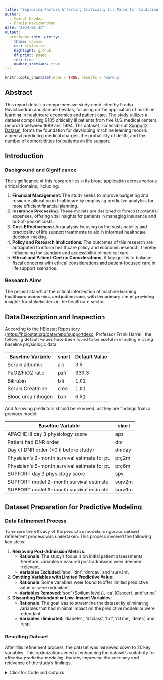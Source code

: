 ```yaml
---
title: "Exploring Factors Affecting Critically Ill Patients' Condition through Machine Learning Methods"
author:
  - Samuel Devdas
  - Pradip Ravichandran
date: "2024-01-12"
output:
  prettydoc::html_pretty:
    theme: cayman
    css: styles.css
    highlight: github
    df_print: paged
    toc: true
    number_sections: true
---
```



```r
knitr::opts_chunk$set(echo = TRUE, results = 'markup')
```

## Abstract

This report details a comprehensive study conducted by Pradip Ravichandran and Samuel Devdas, focusing on the application of machine learning in healthcare economics and patient care. The study utilizes a dataset comprising 9105 critically ill patients from five U.S. medical centers, recorded between 1989 and 1994. The dataset, accessible at [Support2 Dataset](https://archive.ics.uci.edu/dataset/880/support2), forms the foundation for developing machine learning models aimed at predicting medical charges, the probability of death, and the number of comorbidities for patients on life support.

## Introduction

### Background and Significance

The significance of this research lies in its broad application across various critical domains, including:

1. **Financial Management:** The study seeks to improve budgeting and resource allocation in healthcare by employing predictive analytics for more efficient financial planning.
2. **Insurance Processing:** These models are designed to forecast potential expenses, offering vital insights for patients in managing insurance and out-of-pocket costs.
3. **Cost-Effectiveness:** An analysis focusing on the sustainability and practicality of life support treatments to aid in informed healthcare decision-making.
4. **Policy and Research Implications:** The outcomes of this research are anticipated to inform healthcare policy and economic research, thereby influencing the standard and accessibility of medical care.
5. **Ethical and Patient-Centric Considerations:** A key goal is to balance fiscal concerns with ethical considerations and patient-focused care in life support scenarios.

### Research Aims

The project stands at the critical intersection of machine learning, healthcare economics, and patient care, with the primary aim of providing insights for stakeholders in the healthcare sector.


## Data Description and Inspection

According to the HBiostat Repository (<https://hbiostat.org/data/repo/supportdesc>, Professor Frank Harrell) the following default values have been found to be useful in imputing missing baseline physiologic data:

| Baseline Variable   | short | Default Value |
|---------------------|-------|---------------|
| Serum albumin       | alb   | 3.5           |
| PaO2/FiO2 ratio     | pafi  | 333.3         |
| Bilirubin           | bili  | 1.01          |
| Serum Creatinine    | crea  | 1.01          |
| Blood urea nitrogen | bun   | 6.51          |


And following predictors should be removed, as they are findings from a previous model:

| Baseline Variable                             | short  |
|-----------------------------------------------|--------|
| APACHE III day 3 physiology score             | aps    |
| Patient had DNR order                         | dnr    |
| Day of DNR order (<0 if before study)         | dnrday |
| Physician’s 2-month survival estimate for pt. | prg2m  |
| Physician’s 6-month survival estimate for pt. | prg6m  |
| SUPPORT day 3 physiology score                | sps    |
| SUPPORT model 2-month survival estimate       | surv2m |
| SUPPORT model 6-month survival estimate       | surv6m |


## Dataset Preparation for Predictive Modeling

### Data Refinement Process

To ensure the efficacy of the predictive models, a rigorous dataset refinement process was undertaken. This process involved the following key steps:

1. **Removing Post-Admission Metrics**: 
   - **Rationale**: The study's focus is on initial patient assessments; therefore, variables measured post-admission were deemed irrelevant.
   - **Variables Excluded**: 'aps', 'dnr', 'dnrday', and 'surv2m'.

2. **Omitting Variables with Limited Predictive Value**: 
   - **Rationale**: Some variables were found to offer limited predictive value or were redundant.
   - **Variables Removed**: 'sod' (Sodium levels), 'ca' (Cancer), and 'urine'.

3. **Discarding Redundant or Low-Impact Variables**: 
   - **Rationale**: The goal was to streamline the dataset by eliminating variables that had minimal impact on the predictive models or were redundant.
   - **Variables Eliminated**: 'diabetes', 'dzclass', 'hrt', 'd.time', 'death', and 'resp'.

### Resulting Dataset

After this refinement process, the dataset was narrowed down to 20 key variables. This optimization aimed at enhancing the dataset's suitability for effective predictive modeling, thereby improving the accuracy and relevance of the study's findings.

<details>
<summary>Click for Code and Outputs </summary>
```r
# Load dataset
df_support <- read.csv("support2.csv", header = TRUE, sep = ",")

# Check the Variables' descriptions
df_description <- read.csv("support-variables-description.csv", header = TRUE, sep = ",")
df_description

# Inspect dataset
head(df_support, 3)

# Check structure of the dataset
str(df_support)
dim(df_support)

# Subset the data frame
selected_vars <- c("age", "hospdead", "slos", "dzgroup", "num.co", 
                   "edu", "income", "scoma", "charges", "hday", 
                   "dementia", "meanbp", "temp", "pafi", "alb", 
                   "bili", "crea", "ph", "bun", "adlsc")

# Create a new data frame with only the selected variables
df_support <- df_support[selected_vars]
```
<details>



## Data Cleaning and Preprocessing

### Overview

Data cleaning and preprocessing are critical steps in preparing a dataset for predictive modeling. In this phase, we focused on converting data into a format that can be effectively utilized in machine learning models, with particular attention to correctly formatting and processing categorical variables.

### Process Description

#### Categorical Variables Inspection

Our initial step involved a detailed inspection of the dataset, particularly focusing on categorical variables. We identified issues with data types of some variables. For instance, the `income` variable was incorrectly classified as a character (`chr`) type, which should have been a categorical (`factor`) type. This misclassification can impact the model's performance as it treats these variables inappropriately. 

- Example of Incorrect Data Type: `income: chr "$11-$25k" "$11-$25k" "under $11k"`

#### Code Implementation

1. **Identification of Categorical Variables:**
   We began by grouping the variables of interest (`hospdead`, `dzgroup`, `income`, `dementia`) which are categorical in nature.

2. **Verification of Unique Values:**
   Using the `sapply` function, we checked for unique values in these variables within the dataset to understand their structure and variability.

3. **Conversion to Factors:**
   To correct the data types, we converted these variables into factors. Notably, `income` was converted to an ordered factor to maintain the inherent order in income categories. This conversion is crucial for models that are sensitive to the ordinal nature of the data.

4. **Final Structure Validation:**
   After the conversion, we rechecked the structure of the dataset to ensure that the changes were correctly implemented.

This preprocessing step is essential to ensure that the subsequent analysis and model building are based on correctly formatted and meaningful data. Correctly classified categorical variables allow machine learning models to accurately interpret and utilize the data for predictions.



<details>
<summary>Click for Code and Outputs </summary>
```r
# Identify and Group the categorical variables as categories of interest
cat_interest <- c("hospdead", "dzgroup", "income", "dementia")

# Apply unique function to validate that the cat_interest have unique categorical values and check their structure
unique_values <- sapply(df_support[cat_interest], unique)
str(unique_values)

# Convert categorical and ordinal variables to factors
df_support$hospdead <- factor(df_support$hospdead)
df_support$dzgroup <- factor(df_support$dzgroup)
df_support$income <- factor(df_support$income, ordered = TRUE, 
                            levels = c("under $11k", "$11-$25k", "$25-$50k", ">$50k"))
df_support$dementia <- factor(df_support$dementia)

# Check structure of dataset to confirm changes
str(df_support[cat_interest])

```
<details>


## Imputing Missing Values

## Imputing Missing Values in Data Preprocessing

### Introduction

Handling missing data is a crucial step in the machine learning pipeline. Inconsistent handling of missing values can introduce bias or distort the underlying patterns in the data, impacting model performance.

### Methodology

1. **Predefined Imputation**: For certain variables (`alb`, `pafi`, `bili`, `crea`, `bun`), we impute missing values with predefined constants. This approach is often used when domain knowledge suggests a standard value or when a typical value is known. 

2. **Mean Imputation for 'ph'**: We impute the variable `ph` with the mean of its non-missing values. Mean imputation is effective for normally distributed data or when the proportion of missing data is low.

3. **Mode Imputation for Categorical Variables**: For categorical variables (`income`, `edu`), we employ mode imputation. This method is suitable for categorical data, substituting missing values with the most frequently occurring category.

4. **Validation of Imputation**: Post-imputation, we verify the absence of missing values in our dataset. This step ensures data integrity and completeness.

5. **Data Cleaning**: Finally, we remove any remaining rows with missing values. This step is vital in scenarios where imputation is not feasible or when the remaining missing data is minimal and unlikely to impact the dataset's overall quality.


<details>
<summary>Click for Code and Outputs </summary>
```r
# Impute missing values with specified values
impute_values <- c(
    alb = 3.5, pafi = 333.3, bili = 1.01,
    crea = 1.01, bun = 6.51
)

# Loop through the vector to impute values
for (var in names(impute_values)) {
    df_support[[var]][is.na(df_support[[var]])] <- impute_values[var]
}

# Impute the variable "ph" with the mean value
mean_ph <- mean(df_support$ph, na.rm = TRUE)
df_support$ph[is.na(df_support$ph)] <- mean_ph

# Impute the variable "income" with the mode value
getMode <- function(v) {
    uniqv <- unique(na.omit(v))
    uniqv[which.max(tabulate(match(v, uniqv)))]
}
mode_value <- getMode(df_support$income)
df_support$income[is.na(df_support$income)] <- mode_value

# Impute the variable "edu" with the mode value
mode_value <- getMode(df_support$edu)
df_support$edu[is.na(df_support$edu)] <- mode_value

# Check for Missing Values in df_support and sort in descending order
na_counts_col <- colSums(is.na(df_support))
na_counts_col <- sort(na_counts_col, decreasing = TRUE)
na_counts_col[1:15]

# Drop all the remaining rows with missing values.
final_df <- df_support[complete.cases(df_support), ]
dim(final_df)
sort(colnames(final_df))
```
<details>

## Exploratory Data Analysis

### Distribution Analysis of 'Charges'

#### Initial Observation
- The initial analysis of the `charges` variable reveals a highly right-skewed distribution. This skewness indicates that the majority of charges are less than 100,000, suggesting a concentration of lower values in our dataset.

#### Transformation Strategy
- To address the skewness and linearize the relationships, we apply a logarithmic transformation to the `charges` variable. This approach is standard in data analysis to handle skewed data distributions.

#### Implementation Details
1. **Logarithmic Transformation**:
   - The logarithm of zero or negative numbers is undefined. To circumvent this issue, we add a small constant (1 in this case) to the `charges` before applying the logarithmic transformation. This step ensures that all values are positive and suitable for the transformation.
   - `final_df$log_charges <- log(final_df$charges + 1)`

2. **Re-evaluation of Distribution**:
   - Post-transformation, the distribution of `log_charges` is examined. The histogram of log-transformed charges indicates a shift towards a more normal distribution. This transformation makes the data more suitable for various statistical and machine learning models that assume normality of features.


<details>
<summary>Click for Code and Outputs </summary>
```r
hist(final_df$charges, breaks = 50, main = "Histogram of Charges", xlab = "Charges", col = "blue", border = "black")

# The "charges" variable is highly right skewed with majority <100000

# To linearize the relationships, we take the logarithm of the 'charges' variable. However, since the log of zero or negative numbers is undefined, we add a small constant before taking the log to avoid errors. We then check the distribution of the resulting log-transformed charges.

# Taking the logarithm of 'charges' to linearize relationships
final_df$log_charges <- log(final_df$charges + 1)

# Plotting the histogram to check the distribution of log-transformed 'charges'
hist(final_df$log_charges, breaks = 50, 
     main = "Histogram of log_Charges", 
     xlab = "Charges", col = "blue", border = "black")
```


# Data Visualization: Exploring Relationships in Healthcare Data

## Objective

The primary aim here is to visually explore the relationships between various numeric variables and `log_charges`, a logarithmic transformation of medical charges, in a healthcare dataset. This examination is pivotal in identifying potential predictors for healthcare costs.

## Methodology

### Preparing Data for Plotting

- **Selection of Numeric Variables**: We began by isolating numeric variables from the dataset. These variables represent different quantitative aspects of healthcare data.

- **Excluding Target Variables**: From this numeric subset, we intentionally excluded  'charges'. 'log_charges' is our variable of interest, against which we plot other variables, and 'charges' is its non-logarithmic counterpart.

## Key Observations

- **Variables such as 'slos', 'edu', 'scoma', 'hday', 'hrt', 'temp', 'bili', 'crea', and 'bun' showed a positive relationship with 'log_charges'**. This indicates that as these variables increase, there's a tendency for the logarithm of medical charges to increase as well.

- **Variables like 'age', 'num.co', and 'pafi' exhibited a negative relationship with 'log_charges'**. This suggests that higher values of these variables are associated with lower logarithmic medical charges.


<details>
<summary>Click for Code and Outputs </summary>
```r
# Make data ready for plotting
numeric_vars <- names(final_df)[sapply(final_df, is.numeric)]
numeric_vars

# Exclude 'log_charges' from Numeric Columns
numeric_vars <- numeric_vars[!(numeric_vars %in% c("log_charges", "charges"))]
numeric_vars

# Loop through each numeric variable and create a scatterplot against 'log_charges'
library(ggplot2)
for (var in numeric_vars) {
  print(
    ggplot(final_df, aes_string(x = var, y = "log_charges")) +
      geom_point(shape = 19, size = 1, alpha = 0.5, color = "blue") +
      geom_smooth(method = "lm", se = FALSE, color = "red") +  # Add a linear regression line
      labs(title = paste("Scatterplot of log_charges vs", var), x = var, y = "log_charges")
  )
}
```
<details>


## Predicting Charges for Life Support Patients: A Critical Aspect of Healthcare Management

### Identifying Key Variables Influencing Life Support Patient Charges

#### Overview

In this section, we discuss the development of multiple linear models to identify the most significant variables impacting the 'log_charges' for life support patients. This is a crucial aspect of healthcare management, as understanding these variables can aid in cost prediction and management.

#### Model Development Process

1. **Initial Model Creation**: We start by fitting a linear model (`lm.charges1`) using all available variables except for 'charges'. This model serves as a baseline to identify potential predictors of 'log_charges'.

2. **Iterative Model Refinement**: 
   - We employ a stepwise approach, systematically removing variables that show the least significance based on their p-values and F-test results. This process involves updating the model multiple times (from `lm.charges1` to `lm.charges8`) to refine its predictive accuracy.
   - In each step, variables like 'crea', 'adlsc', 'alb', 'pafi', and 'scoma', among others, are excluded based on statistical tests (`drop1` analysis). 
   - The aim is to simplify the model by keeping only those variables that significantly contribute to the prediction of 'log_charges'.

3. **Assessing Model Fit**:
   - Throughout this process, we continuously assess the model fit using summary statistics and Akaike Information Criterion (AIC). This helps in determining the balance between model complexity and explanatory power.
   - By the final model (`lm.charges8`), we reach a point where further simplification would lead to a loss of predictive power, indicating an optimal set of variables.

#### Insights and Decision-Making

- **Variable Importance**: This process reveals the most critical variables impacting 'log_charges'. By removing variables one by one and observing the changes in the model's performance, we identify those factors that have the most substantial influence.

- **Model Simplification**: The stepwise refinement underscores the importance of simplicity in model construction. By removing less significant variables, we enhance the model's interpretability and efficiency without compromising its predictive ability.

- **Methodological Considerations**: This iterative approach demonstrates a careful balance between statistical rigor and practical relevance. The decisions made at each step are grounded in statistical tests and the overarching goal of model optimization.

<details>
<summary>Click for Code and Outputs </summary>
```r
# Fitting the starting model using all the variables except 'charges'
# Select only numeric columns from the data frame
numeric_columns <- sapply(final_df, is.numeric)

# Create a new data frame without the 'charges' column
full_df <- subset(final_df, select = -charges) 

# Fit a linear model to predict log-transformed charges using all other variables
lm.charges1 <- lm(log_charges~ ., data = full_df)

# Display the summary of the model fit
summary(lm.charges1)

# Dropping the least significant variable from the model and testing the difference
drop1(lm.charges1, test = "F")

# Updating the model by excluding identified variables
lm.charges2 <- update(lm.charges1, . ~ . - crea)
summary(lm.charges2)

# Dropping variables with higher p-values and inspecting the AIC impact
drop1(lm.charges2, test = "F")

# Simplifying the model based on the drop1 analysis and keeping variables of interest
# Removing the variables adlsc, alb, pafi, and scoma from the model
lm.charges3 <- update(lm.charges2, . ~ . -adlsc -alb - pafi -scoma )
summary(lm.charges3)

# Dropping variables one by one from the model lm.charges3 and testing with F-test
drop1(lm.charges3, test = "F")

# Updating the model lm.charges3 by removing the variables 'ph', 'dementia', 'num.co', 'meanbp'
# and then summarizing the new model lm.charges4
lm.charges4 <- update(lm.charges3, . ~ . - ph - dementia - num.co - meanbp )
summary(lm.charges4)

# Testing the model by dropping one variable at a time
drop1(lm.charges4, test = "F")

# Updating the model by removing the 'slos' variable
lm.charges5 <- update(lm.charges4, . ~ . - slos )
summary(lm.charges5)

# Performing a drop1 test on the model lm.charges5 to check which variable can be dropped
drop1(lm.charges5, test = "F")

# Updating the model by dropping the 'income' variable due to its high p-value
lm.charges6 <- update(lm.charges5, . ~ . - income)
summary(lm.charges6)

# Conducting drop1 analysis to test individual model terms
drop1(lm.charges6, test = "F")

# Updating the model by dropping variables with higher p-values, in this case 'bili'
lm.charges7 <- update(lm.charges6, . ~ . - bili )
summary(lm.charges7)

# Conducting drop1 analysis to see the effect of dropping each variable on model fit
drop1(lm.charges7, test = "F")

# Updating the model by dropping the variable with the highest AIC impact
lm.charges8 <- update(lm.charges7, . ~ . - hday)
summary(lm.charges8)

# Conducting final drop1 analysis to check for any remaining insignificant variables.
drop1(lm.charges8, test = "F")

# Finally, the model cannot be further simplified without loss of predictive power.

```
<details>

### Linear Models: Cross-Validation and Best Model Selection

#### Overview

In this phase, we focus on the critical step of cross-validating various linear models to determine the most effective one. Cross-validation is a robust method to evaluate the performance of models on unseen data, thereby reducing the risk of overfitting and ensuring that the selected model generalizes well to new data.

#### Methodology

- **Cross-Validation Technique**: We employ a 10-fold cross-validation technique using the `caret` package in R. This method splits the dataset into ten parts, trains the model on nine parts, and validates on the remaining part. This process is repeated ten times, each time with a different part used for validation.

- **Models Evaluated**: Multiple linear regression models (`lm.charges1` to `lm.charges8`) are evaluated. Each model differs in terms of the features included or the way these features are processed.

#### Results and Interpretation

- **Performance Metrics**: We assess the models based on Root Mean Square Error (RMSE), R-squared, and Mean Absolute Error (MAE). Lower RMSE and MAE values indicate better model accuracy, while a higher R-squared value suggests better model fit.

- **Top Performing Models**: 
  - `lm.charges1` and `lm.charges2` showed the best accuracy with RMSE approximately 0.726 and R-squared around 0.676. 
  - `lm.charges3` exhibited slightly lower performance.
  - `lm.charges4` presented a decent balance between accuracy and model complexity (RMSE: 0.731, R-squared: 0.671).
  - `lm.charges5` indicated lower accuracy (RMSE: 0.904, R-squared: 0.497), hinting at potential overfitting issues.

#### Conclusion

Based on the cross-validation results, we select `lm.charges4` for further development. This model is chosen for its balance between simplicity and effectiveness, indicating a good trade-off between accuracy and model complexity. This decision aligns with the principle of Occam's Razor in model selection, favoring models that achieve similar performance with fewer parameters or simpler structures.


<details>
<summary>Click for Code and Outputs </summary>
```r
# Load the required package
library(caret)

# Setting a seed for reproducibility
set.seed(123)

# Create a function for cross-validation
cross_validate_model <- function(model, full_df, number_folds = 10) {
  # Extract the formula from the model
  model_formula <- formula(model)
  
  # Set up cross-validation control
  train_control <- trainControl(method = "cv", number = number_folds)
  
  # Train the model using cross-validation
  cv_model <- train(model_formula, data = full_df, method = "lm", trControl = train_control)
  
  # Return the results
  return(cv_model$results)
}

# Perform cross-validation for each of the remaining models
results1 <- cross_validate_model(lm.charges1, full_df)
results2 <- cross_validate_model(lm.charges2, full_df)
results3 <- cross_validate_model(lm.charges3, full_df)
results4 <- cross_validate_model(lm.charges4, full_df)
results5 <- cross_validate_model(lm.charges5, full_df)
results6 <- cross_validate_model(lm.charges6, full_df)
results7 <- cross_validate_model(lm.charges7, full_df)
results8 <- cross_validate_model(lm.charges8, full_df)

# Load libraries for printing tables
library(knitr)
library(DT)

# Rounding the values in the data frame
results_df <- data.frame(
  Model = c("lm.charges1", "lm.charges2", "lm.charges3", "lm.charges4",
            "lm.charges5", "lm.charges6", "lm.charges7", "lm.charges8"),
  RMSE = round(c(results1$RMSE, results2$RMSE, results3$RMSE, 
                 results4$RMSE, results5$RMSE, results6$RMSE, results7$RMSE, results8$RMSE), 3),
  Rsquared = round(c(results1$Rsquared, results2$Rsquared, 
                     results3$Rsquared, results4$Rsquared, results5$Rsquared, results6$Rsquared, results7$Rsquared, results8$Rsquared), 3),
  MAE = round(c(results1$MAE, results2$MAE, results3$MAE, 
                results4$MAE, results5$MAE, results6$MAE, results7$MAE, results8$MAE), 3)
)

# Display the results as a table
datatable(results_df, caption = 'Linear Model Development Cross-validation Results', 
          options = list(pageLength = 10 ))
```
<details>


### INTERACTION-TERMS EFFECT ON model 'lm.charges4'####

### Analysis of Interaction Terms on Model 'lm.charges4'

#### Interaction Effects of Age and Disease Group on Healthcare Charges

1. **Impact of Age Across Different Disease Groups**:
   - We investigated how the impact of age on healthcare charges varies across different disease groups in the dataset. This analysis is particularly relevant to understand if aging influences the cost of healthcare differently for various medical conditions.
   - **Findings**:
     - For certain disease groups like Chronic Heart Failure (CHF), Coma, and Multiple Organ System Failure (MOSF) with Malignancy, there is a significant decrease in charges with age. This suggests that for these conditions, older patients might incur lower healthcare costs.
     - However, for other conditions such as Cirrhosis, Colon Cancer, Chronic Obstructive Pulmonary Disease (COPD), and Lung Cancer, no significant interaction effect was observed. This indicates that the impact of age on healthcare charges is consistent across patients of different ages for these diseases.

#### Interaction Effects of Hospital Death and Disease Group on Healthcare Charges

2. **Effect of Hospital Death on Charges Modified by Disease Type**:
   - The study also explored whether the effect of hospital death on healthcare charges is modified by the type of disease a patient has. This analysis aims to uncover any differential financial implications of hospital death across various disease conditions.
   - **Findings**:
     - The analysis revealed significant interactions between hospital death and specific disease groups. This implies that the financial impact of hospital deaths varies considerably depending on the patient's disease condition.
     - For instance, certain diseases may exhibit higher healthcare charges in cases of hospital deaths, possibly indicating more resource-intensive care or complications leading to such outcomes.
     - Conversely, other diseases might show less pronounced financial impacts in the event of hospital deaths, suggesting different care patterns or resource utilization.



<details>
<summary>Click for Code and Outputs </summary>
```r
# Adding an interaction term between 'age' and 'dzgroup' to the model
lm_age_dzgroup <- lm(log_charges ~ age * dzgroup 
                     + hospdead + edu + income
                     + hday + temp + bili + bun, 
                     data = full_df)

# Checking the summary of the model to see the interaction effect
summary_lm_age_dzgroup <- summary(lm_age_dzgroup)
print(summary_lm_age_dzgroup)

#Summary of Interaction Effects between Age and Disease Groups
#- CHF: Significant decrease in charges with age.
#- Coma: Significant decrease in charges with age.
#- MOSF w/Malignancy: Significant decrease in charges with age.
#- Cirrhosis, Colon Cancer, COPD, Lung Cancer: No significant interaction.

#2. Is the effect of hospital death on healthcare charges modified
#by the type of disease a patient has?
#Adding an interaction term between hospital stay length (hospdead) and disease group

# Fit a linear model with interaction between hospdead and dzgroup, controlling for other variables
lm_hospdead_dzgroup <- lm(log_charges ~ hospdead * dzgroup 
                                      + age + edu + income + hday 
                                      + temp + bili + bun, 
                                      data = full_df)

# Check the summary of the model to see the interaction effect
print(summary(lm_hospdead_dzgroup))

```
<details>

### Interaction Terms Effect on Model 'lm.charges4'

#### Cross-Validation of Linear Models with Interaction Terms

In this section, we focus on evaluating the impact of interaction terms on the linear model 'lm.charges4'. Specifically, we perform cross-validation on two linear models incorporating interaction terms: Age-Disease Group and Hospdead-Disease Group. The goal is to compare these models with 'lm.charges4' to understand how interaction terms influence model performance.

#### Methodology

1. **Cross-Validation Procedure**: We conduct cross-validation for both interaction models. This approach helps us assess the model's performance across different subsets of the data, ensuring a robust evaluation.

2. **Models Evaluated**:
   - Age-Disease Group Interaction Model (`lm_age_dzgroup`).
   - Hospdead-Disease Group Interaction Model (`lm_hospdead_dzgroup`).


#### Results and Analysis

- **Model Performance Comparison**:
  - 'lm.charges4': RMSE = 0.732, Rsquared = 0.673, MAE = 0.571.
  - 'lm_age_dzgroup': RMSE = 0.901, Rsquared = 0.499, MAE = 0.718.
  - 'lm_hospdead_dzgroup': RMSE = 0.894, Rsquared = 0.507, MAE = 0.71.

- **Interpretation**:
  - The original model 'lm.charges4' outperforms the interaction models in all three metrics, indicating better predictive accuracy and fit, but addition of interaction terms help to understand the dynamics of specific age and disease groups.
 

<details>
<summary>Click for Code and Outputs </summary>
```r
# Set a seed for reproducibility
set.seed(123)

# Perform cross-validation for the Age-Disease Group Interaction Model
results_age_dzgroup <- cross_validate_model(lm_age_dzgroup, full_df)

# Perform cross-validation for the Hospdead-Disease Group Interaction Model
results_hospdead_dzgroup <- cross_validate_model(lm_hospdead_dzgroup, full_df)

# Rounding and creating a data frame for the results
results_df2 <- data.frame(
  Model = c("lm.charges4", "lm_age_dzgroup", "lm_hospdead_dzgroup"),
  RMSE = round(c(results4$RMSE, results_age_dzgroup$RMSE, results_hospdead_dzgroup$RMSE), 3),
  Rsquared = round(c(results4$Rsquared, results_age_dzgroup$Rsquared, results_hospdead_dzgroup$Rsquared), 3),
  MAE = round(c(results4$MAE, results_age_dzgroup$MAE, results_hospdead_dzgroup$MAE), 3)
)

# Displaying the results in a datatable
datatable(results_df2, caption = 'Selected Interaction Cross-validation Results', options = list(pageLength = 5))
```
<details>


### Non-Linear effect modelling using Linear Models

#### Visual Exploration of Non-Linear Trends

In this phase of our analysis, we focus on identifying non-linear relationships within our dataset. Non-linear models are often more complex and can capture patterns that linear models might miss. Our approach is to visually explore these potential non-linear trends among the numeric variables.

##### Methodology

- **Visual Analysis**: We use scatterplots with loess smoothers to visualize each numeric variable's relationship with `log_charges`. This method provides an intuitive way to detect non-linear trends.

- **Tools Used**: For the visual exploration, we employ `ggplot2`, a powerful visualization library in R. 

- **Process**: For each numeric variable, a scatterplot is generated. We overlay a loess smoother—a type of non-parametric regression method—on each plot. The smoother (illustrated as a red line with an orange confidence area) highlights the potential non-linear relationship between the variable and `log_charges`.

##### EDA Summary: Non-Linear Effects

- **Findings**: The visual exploration reveals several non-linear effects in the dataset:

  - **Probable Quadratic Effects**: Variables such as `meanbp`, `bun`, `ph`, and `slos` demonstrate quadratic-like effects.

  - **Polynomial Effects**: Other variables, including `temp`, `edu`, `hrt`, `hday`, `bili`, `num.co`, and `alb`, show patterns that suggest polynomial relationships.

  - **Linear Trends**: Interestingly, the variable `age` does not exhibit significant non-linear trends, indicating a possibly linear relationship with `log_charges`.

<details>
<summary>Click for Code and Outputs </summary>
```r
# Load the ggplot2 library for plotting
library(ggplot2)

# Loop through each numeric variable to create scatterplots with a loess smoother
for (var in numeric_vars) {
  # Creating a scatterplot with a smoother to detect non-linear trends
  print(
    ggplot(final_df, aes_string(x = var, y = "log_charges")) +
      geom_point(shape = 19, size = 1, alpha = 0.5, color = "blue") +
      geom_smooth(method = "loess", se = TRUE, color = "red", fill = "orange") +  # Loess smoother for non-linear trends
      labs(title = paste("Exploring Non-Linear Relationship of", var, "with log_charges"),
           x = var, y = "log_charges")
  )
}
```
<details>
  

#### Iterating on the lm.charges4 Model: Incorporating Non-Linear Effects

In this stage of our linear model development, we focus on enhancing the lm.charges4 model by incorporating observed non-linear effects. This iterative process involves evaluating and adjusting the model to better capture the complexities in the data.

### Building a Model with Non-Linear Effects

- **Model Enhancement**: We augment the existing linear model (lm.charges4) by introducing non-linear terms. This is based on the observation that certain variables exhibit non-linear relationships with the target variable.

- **Evaluation of Non-Linear Terms**:
    - `num.co`: Higher order (polynomial) terms were found to be insignificant, leading to a decision to revert this variable to a linear term.
    - `bili`: A cubic polynomial (`poly3`) was initially tested but proved insignificant, prompting a reduction to a quadratic term (`poly2`).
    - `edu` and `meanbp`: Similar to `num.co`, higher order terms did not contribute significantly, thus reverting to linear terms.

### Simplifying the Model

- **Removing Insignificant Polynomial Terms**: Based on the analysis, we further simplify the model by removing polynomial terms for `num.co`, `bili`, and `meanbp`. Additionally, terms for `alb` and `ph` are also removed to reduce model complexity.

- **Rationale**: This simplification step aims to streamline the model, enhancing its interpretability and efficiency without compromising on predictive accuracy.

<details>
<summary>Click for Code and Outputs </summary>
```r
# Update the lm.charges4 model with non-linear terms
nonlinear.lm.charges4 <- update(lm.charges4, . ~ . -slos - meanbp - bun - ph - alb 
                                - temp - edu - hday - bili - num.co +
                                  poly(slos, 2) +
                                  poly(meanbp, 2) + 
                                  poly(bun, 2) +
                                  poly(ph, 2) +
                                  poly(alb, 2) +
                                  poly(temp, 3) + 
                                  poly(edu, 3) +
                                  poly(hday, 3) +
                                  poly(bili, 3) +
                                  poly(num.co, 3))

# Summary of the updated model
summary(nonlinear.lm.charges4)

#### Simplify model, remove poly terms for num.co, bili, meanbp


lm.nonlinear.trim <- update(nonlinear.lm.charges4, . ~ .  
                              - poly(num.co, 3) - poly(bili,3) - poly(meanbp, 2)
                              - poly(alb, 2) - poly(ph, 2)
                              )
summary(lm.nonlinear.trim)
```
<details>

### Cross-Validation and Comparison of Non-Linear Models

In this segment, we focus on the cross-validation and comparative analysis of non-linear models derived from the original linear model `lm.charges4`. Our goal is to understand how non-linear adaptations improve model performance and whether a more refined model (trimmed model) can maintain predictive accuracy with reduced complexity.

#### Non-Linear Model Adaptations

1. **Nonlinear lm.charges4**: This model represents the first step in moving away from linear assumptions. The cross-validation results indicate a significant improvement over the linear version:
   - **RMSE (Root Mean Square Error)**: Reduced to 0.649 from 0.731 (linear model), indicating better accuracy.
   - **R-squared**: Increased to 0.741 from 0.671 (linear model), showing enhanced predictive power.

2. **Trimmed Nonlinear Model**: This version further simplifies the model by reducing the number of variables.
   - **Performance Metrics**: It achieves an RMSE of 0.65 and an R-squared of 0.742, almost mirroring the performance of the full non-linear model.

#### Comparative Insights

- **Enhanced Accuracy with Non-Linearity**: The shift to a non-linear approach markedly improves the model's accuracy, as evidenced by lower RMSE and higher R-squared values compared to the linear counterpart.

- **Balancing Complexity and Performance**: The Trimmed Nonlinear Model maintains similar levels of predictive accuracy as the full non-linear model, despite the reduction in variables. This suggests an effective balance between model simplicity and predictive capability.


<details>
<summary>Click for Code and Outputs </summary>
```r
# Perform cross-validation for nonlinear.lm.charges4
results_nonlinear_charges4 <- cross_validate_model(nonlinear.lm.charges4, full_df)

# Perform cross-validation for the final trimmed model
results_trimmed <- cross_validate_model(lm.nonlinear.trim, full_df)

# Combine the selected results into one data frame
selected_results_df <- data.frame(
  Model = c(
    "lm.charges4", "Nonlinear lm.charges4", "Trimmed Nonlinear Model"
  ),
  RMSE = round(c(
    results4$RMSE, results_nonlinear_charges4$RMSE, results_trimmed$RMSE
  ), 3),
  Rsquared = round(c(
    results4$Rsquared, results_nonlinear_charges4$Rsquared, results_trimmed$Rsquared
  ), 3),
  MAE = round(c(
    results4$MAE, results_nonlinear_charges4$MAE, results_trimmed$MAE
  ), 3)
)

# Display the selected results table
datatable(selected_results_df, caption = 'Selected Non-Linear Cross-validation Results Comparison', options = list(pageLength = 10))
```
<details>

 
### Cross-Validation and Comparison of Non-Linear Models

#### Generalized Additive Model (GAM) Overview

In this section, we examine the application of a Generalized Additive Model (GAM) to capture non-linear dynamics in our dataset. Our aim is to build upon the insights gained from our previously most performant model, "lm.nonlinear.trim," and explore how a GAM can provide a more nuanced understanding of the relationships between variables.

##### Model Building with GAM

- **Model Foundation**: The GAM is constructed using variables from the "lm.nonlinear.trim" model. This approach ensures that we are building on a foundation of variables already proven to be significant in capturing non-linear patterns.

- **Non-Linear Relationships**: GAM allows us to model non-linear relationships between the predictors and the response variable. By employing smooth functions , we can flexibly fit these non-linear relationships.

##### Interpretation of GAM Summary

- **Parametric Coefficients**: The significant intercept value suggests a strong baseline level in the log-transformed response variable, indicating the importance of the constant component in the model.

- **Smooth Terms Significance**: Each smooth term (representing each variable) shows a degree of freedom (edf) significantly greater than 1, demonstrating that the relationships are indeed non-linear. The p-values of these terms are highly significant, reinforcing the importance of these non-linear dynamics in the model.

- **Model Performance Metrics**:
    - **Adjusted R-Squared (0.741)**: This high value indicates that a substantial proportion of the variance in the data is explained by the model.
   

<details>
<summary>Click for Code and Outputs </summary>
```r
# Load GAM library
library(mgcv)

# Using the numeric variables from lm.nonlinear.trim to build a base GAM
gam.model1 <- gam(log_charges ~ s(age) +
                                s(slos) + 
                                s(bun) +
                                s(alb) +
                                s(temp) + 
                                s(hday) +
                                s(bili) +
                                s(edu) ,
                              data = full_df)

# Summary of the GAM model
summary(gam.model1)
```
<details>

### Cross-Validation and Comparison of Non-Linear Models

#### Cross-Validation of the GAM Model

In this section, we assess the performance of the Generalized Additive Model (GAM) alongside other non-linear models using cross-validation techniques. Our goal is to identify the model that offers the best balance between accuracy and interpretability.

#### Cross-Validation Results Summary

1. **Linear Model (lm.charges4)**:
   - RMSE: 0.731, R-squared: 0.671, MAE: 0.57
   - This model provides a basic level of predictive accuracy and serves as a baseline for comparison.

2. **Nonlinear Linear Model (Nonlinear lm.charges4)**:
   - RMSE: 0.649, R-squared: 0.741, MAE: 0.502
   - Demonstrates improved accuracy over the basic linear model, highlighting the benefits of incorporating nonlinearity.

3. **Trimmed Nonlinear Model**:
   - RMSE: 0.647, R-squared: 0.742, MAE: 0.503
   - Offers a marginal improvement in accuracy over the full nonlinear model. Its simpler and more interpretable structure makes it an attractive option.

4. **Generalized Additive Model (GAM)**:
   - RMSE: 0.659, R-squared: 0.732
   - Shows competitive performance, slightly lagging behind the trimmed nonlinear model. Its flexibility in capturing complex patterns is noteworthy, though it may compromise interpretability.

#### Conclusion

- The **Trimmed Nonlinear Model** stands out as the optimal choice, striking a balance between high accuracy and model simplicity.
- The **GAM Model**, while demonstrating robust performance, falls short in terms of interpretability when compared to simpler models. Its complexity suggests potential overfitting, which is a critical aspect to consider in model selection.
- This analysis underscores the importance of evaluating models not just on accuracy metrics, but also on their complexity and interpretability, ensuring that the chosen model aligns with the overarching goals of the analysis.


<details>
<summary>Click for Code and Outputs </summary>
```r
# Load the 'mgcv' library
library(mgcv)

# Prepare Data for K-Fold Cross-validation
set.seed(123)  # for reproducibility
k <- 10  # number of folds
n <- nrow(full_df)
fold_ids <- sample(rep(1:k, length.out = n))

# Define a function to perform k-fold cross-validation
perform_cv_for_gam <- function(model, data, k) {
  # Initialize vectors to store performance metrics
  rmse_values <- numeric(k)
  r_squared_values <- numeric(k)

  # Generate fold IDs for cross-validation
  set.seed(123)  # For reproducibility
  fold_ids <- sample(rep(1:k, length.out = nrow(data)))

  # Perform k-fold cross-validation
  for (i in 1:k) {
    train_data <- data[fold_ids != i, ]
    test_data <- data[fold_ids == i, ]

    # Make predictions and calculate RMSE and R-squared
    predictions <- predict(model, test_data, type = "response")
    rmse_values[i] <- sqrt(mean((predictions - test_data$log_charges)^2))
    r_squared_values[i] <- cor(predictions, test_data$log_charges)^2
  }

  # Calculate and return the average RMSE and R-squared
  list(mean_rmse = mean(rmse_values), mean_r_squared = mean(r_squared_values))
}

# Results of 10-fold cross-validation
cv_results <- perform_cv_for_gam(gam.model1, full_df, 10)
gam_mean_rmse <- cv_results$mean_rmse
gam_mean_r_squared <- cv_results$mean_r_squared

# Combine the Selected Results into One Data Frame
selected_results_df <- data.frame(
  Model = c(
    "lm.charges4", "Nonlinear lm.charges4", "Trimmed Nonlinear Model", "GAM Model"
  ),
  RMSE = round(c(
    results4$RMSE, results_nonlinear_charges4$RMSE, results_trimmed$RMSE, gam_mean_rmse
  ), 3),
  Rsquared = round(c(
    results4$Rsquared, results_nonlinear_charges4$Rsquared, results_trimmed$Rsquared, gam_mean_r_squared
  ), 3),
  MAE = c(
    round(results4$MAE, 3), round(results_nonlinear_charges4$MAE, 3), round(results_trimmed$MAE, 3), NA
  )
)

# Display the selected results table
datatable(selected_results_df, caption = 'Selected GAM model Cross-validation Results Comparison', options = list(pageLength = 10))
```
<details>


### Generalized Linear Models (GLM)

In this section, we explore the use of Generalized Linear Models (GLM) to identify key predictors influencing the likelihood of a patient's death in the hospital. The focus is on understanding which variables significantly contribute to this outcome.

##### Methodology

1. **Data Visualization**: We employed scatterplots to visually inspect the relationship between each numeric variable and the 'hospdead' status (a binary indicator of patient death in the hospital). 

2. **Variable Selection**: Our analysis highlighted several variables, including `log_charges`, `num.co`, `age`, `adlsc`, and `alb`, that exhibit distinct separation patterns when plotted against the `hospdead` status. These variables are considered potential key predictors due to their noticeable patterns in the scatterplots.

##### Observations

- **Visual Insights**: The scatterplots provided preliminary insights into the relationship between various numeric variables and patient mortality. Variables showing clear separation patterns between the different `hospdead` statuses suggest a stronger association with the outcome.

- **Potential Predictors**: Among the variables examined, `log_charges`, `num.co`, `age`, `adlsc`, and `alb` were identified as potentially significant predictors. These variables exhibited noticeable differences in distribution between patients who died and those who survived, as observed in the scatterplots.


<details>
<summary>Click for Code and Outputs </summary>
```r
# Make data ready for plotting
numeric_vars <- names(final_df)[sapply(final_df, is.numeric)]
numeric_vars

# Exclude 'log_charges' from Numeric Columns
numeric_vars <- numeric_vars[!(numeric_vars %in% c("charges"))]
numeric_vars

# Load the ggplot2 library
library(ggplot2)

# Set the sample size for better visibility of the scatterplots
sample_size <- 500  # Adjust this number based on your data size and needs

for (var in numeric_vars) {
  # Take a random sample of the data
  sampled_data <- final_df[sample(nrow(final_df), sample_size), ]
  
  # Create the scatterplot with the sampled data
  print(ggplot(sampled_data, aes_string(x = var, y = 'hospdead')) +
          geom_jitter(aes(color = as.factor(hospdead)), width = 0.1, height = 0.1) +
          scale_color_manual(values = c('0' = 'red', '1' = 'blue')) +
          labs(title = paste("Scatterplot of", var, "against hospdead status (Sampled)"),
               x = var, y = "Hospdead Status") +
          theme_minimal())
}

```
<details>


#### Building a Logistic Regression Model

The development of our logistic regression model follows a systematic and iterative approach, emphasizing the importance of feature selection and model refinement. 

- **Initial Full Model**: We started by constructing an initial logistic regression model using all available variables. This provided a baseline understanding of the significance of each variable in predicting hospital mortality. Significant variables such as `log_charges`, `age`, `adlsc`, `scoma`, `bun`, `bili`, `slos`, `dzgroup`, and `income` were identified.

- **Iterative Model Building**: With the insights from the initial model, we began building the model from scratch, focusing on the most promising predictors. We started with `age`, given its strong initial significance.

- **Sequential Feature Inclusion**: We then progressively added variables such as `hday`, `scoma`, `adlsc`, and `num.co`, evaluating their impact on the model's performance at each step. This approach allowed us to understand the incremental value each feature added to the model.

- **Refinement and Simplification**: We observed that some variables, like `num.co` and `edu`, did not significantly improve the model and hence were removed. This step was crucial for maintaining model simplicity and avoiding overfitting.

- **Inclusion of Clinical Variables**: Clinical variables like `alb`, `bili`, `crea`, `bun`, `pafi`, and `meanbp` were then incorporated to explore their predictive value in the context of hospital mortality.

- **Disease Group and Demographics**: We also experimented with categorical variables such as `income` and `dzgroup`, assessing their impact on the prediction accuracy. The final model included the `dzgroup` variable due to its significant effect on patient outcomes.

- **Backward Stepwise Regression**: The final step involved applying backward stepwise regression to the expanded model. This helped in further simplifying the model by removing statistically insignificant variables, resulting in a more efficient and interpretable model.


<details>
<summary>Click for Code and Outputs </summary>
```r
logistic_full <- glm(hospdead ~ . , family = "binomial", data = final_df)
summary(logistic_full)


#The initial full model yields many significant terms, indicating variables of interest.
#like log_charges, age, adlsc, scoma, bun, bili, slos, dzgroup, income

#Therefore, we start building the model from scratch, beginning with the most promising #predictor: age.

# Logistic Regression Model Building and Selection

## Model 1: Initial Model
logistic_1 <- glm(hospdead ~ age , family = "binomial", data = final_df)
summary(logistic_1)

## Model 2: Adding 'hday'
# Adding 'hday' to the model, as time spent under critical care could be a strong indicator of patient health status.
logistic_2 <- update(logistic_1, . ~ . + hday)
summary(logistic_2)

## Model 3: Incorporating 'scoma'
#Incorporating 'scoma' (Activities of Daily Living Score) as it can be a strong indicator of patient health status.
logistic_3 <- update(logistic_2, . ~ . + scoma)
summary(logistic_3)

## Model 4: Adding 'adlsc'
#Adding 'adlsc' to explore if Daily living activity score correlates with mortality.
logistic_4 <- update(logistic_3, . ~ . + adlsc)
summary(logistic_4)

## Model 5: Including 'num.co'
#Including 'num.co' to assess the impact of the number of comorbidities on patient outcomes.
logistic_5 <- update(logistic_4, . ~ . + num.co)
summary(logistic_5)

## Model 6: Checking if 'log_charges' is significant
#Check if 'log_charges' is significant now
logistic_6 <- update(logistic_5, . ~ . + log_charges)
summary(logistic_6)

## Model 7: Removing 'num.co' due to redundancy
#Log_charges is highly insignificant, but num.co is insignificant,
#due to redundancy, so remove num.co from the model
logistic_6 <- update(logistic_6, . ~ . - num.co)
summary(logistic_6)

## Model 8: Expanding with clinical variables
#Expanding the model with clinical variables like 'alb', 'bili', 'crea', 'pafi', etc.
logistic_7 <- update(logistic_6, . ~ . + alb + bili + crea + bun + pafi + meanbp)
summary(logistic_7)

## Model 9: Expanding with 'income'
#Expanding the model with categorical variable 'income'
logistic_8 <- update(logistic_7, . ~ . + income)
summary(logistic_8)

## Model 10: Removing 'income' and adding 'dzgroup'
#Income turns out to be very mildly significant, so we remove it from the model and
#add 'dzgroup' (Disease Group) to assess the impact of disease type on patient outcomes.
logistic_9 <- update(logistic_8, . ~ . - income + dzgroup)
summary(logistic_9)

## Model 11: Checking if 'edu' is significant
#Check if 'edu' is significant now
logistic_10 <- update(logistic_9, . ~ . + edu)
summary(logistic_10)

## Model 12: Removing 'edu' and adding 'dementia'
#'Edu' is insignificant, so remove it from the model and check 'dementia'
logistic_10 <- update(logistic_10, . ~ . - edu + dementia)
summary(logistic_10)

## Model 13: Applying backward stepwise regression
#Applying backward stepwise regression to the expanded model to simplify it by removing statistically insignificant variables.
#This helps in achieving a simpler model that still captures essential predictors for hospital death.
logistic.simple <- step(logistic_10, direction = "backward")
summary(logistic.simple)
```
<details>


### Cross-Validation and Comparison of Non-Linear Models

#### Logistic Regression Model Development and Performance Summary

**Initial Steps:**
1. **logistic_1 (Baseline with 'age')**: 
   - **Accuracy**: 0.743. 
   - **Observations**: A starting point, indicating room for improvement.

2. **logistic_2 (Addition of 'hday')**: 
   - **Accuracy**: 0.744, **Kappa**: 0.069.
   - **Observations**: Marginal improvement, showing the slight impact of the 'hday' feature.

**Incorporating Health Status:**
3. **logistic_3 (Addition of 'scoma')**: 
   - **Accuracy**: 0.781, **Kappa**: 0.295.
   - **Observations**: Significant improvement, highlighting the importance of health status indicators.

4. **logistic_4 (Introduction of 'adlsc')**: 
   - **Accuracy**: 0.782, **Kappa**: 0.301.
   - **Observations**: Consistent performance, consolidating gains with the addition of 'adlsc'.

**Clinical and Demographic Expansion:**
5. **logistic_6-8**: 
   - **Accuracy**: Around 0.775, **Kappa**: Modest gains.
   - **Observations**: Stability with further tuning using clinical and demographic variables, indicating the complex nature of these factors.

**Refined and Optimal Models:**
6. **logistic_9 (Inclusion of 'dzgroup')**: 
   - **Accuracy**: 0.783, **Kappa**: 0.35.
   - **Observations**: Peak performance, emphasizing the impact of disease grouping.

7. **logistic_10 (Testing 'edu' and 'dementia')**: 
   - **Accuracy**: 0.783, **Kappa**: 0.351.
   - **Observations**: Sustained peak performance, confirming the optimized combination of variables.

**Final Takeaways:**
- The evolution from logistic_1 to logistic_10 demonstrates a careful balance in adding predictive variables while monitoring for overfitting, as indicated by stable AccuracySD.
- The top-performing models, logistic_9 and logistic_10, highlight the effectiveness of a comprehensive approach that blends demographic, clinical, and disease-specific predictors.
- This step-wise development process culminates in models that are not only accurate but also offer meaningful insights into the factors affecting patient outcomes.


<details>
<summary>Click for Code and Outputs </summary>
```r

cross_validate_model <- function(model, full_df, number_folds = 10) {

  # Extract the formula from the model
  model_formula <- formula(model)

  # Set up cross-validation control
  train_control <- trainControl(method = "cv", number = number_folds)

  # Train the model using cross-validation
  cv_model <- train(model_formula, data = full_df, method = "glm", trControl = train_control)

  # Return the results
  return(cv_model$results)
}

# Perform cross-validation for each of the remaining models
results1 <- cross_validate_model(logistic_1, full_df)
results2 <- cross_validate_model(logistic_2, full_df)
results3 <- cross_validate_model(logistic_3, full_df)
results4 <- cross_validate_model(logistic_4, full_df)
results5 <- cross_validate_model(logistic_5, full_df)
results6 <- cross_validate_model(logistic_6, full_df)
results7 <- cross_validate_model(logistic_7, full_df)
results8 <- cross_validate_model(logistic_8, full_df)
results9 <- cross_validate_model(logistic_9, full_df)
results10 <- cross_validate_model(logistic_10, full_df)

# Print the results for each as a table
library(knitr)
library(DT)

# Create a summary table using the correct metrics from the cross-validation results
results_df <- data.frame(
  Model = c("logistic_1", "logistic_2", "logistic_3", "logistic_4",
            "logistic_5", "logistic_6", "logistic_7", "logistic_8", "logistic_9", "logistic_10"),
  Accuracy = round(c(results1$Accuracy, results2$Accuracy, results3$Accuracy, 
                     results4$Accuracy, results5$Accuracy, results6$Accuracy, results7$Accuracy, results8$Accuracy, results9$Accuracy, results10$Accuracy), 3),
  Kappa = round(c(results1$Kappa, results2$Kappa, results3$Kappa, 
                  results4$Kappa, results5$Kappa, results6$Kappa, results7$Kappa, results8$Kappa, results9$Kappa, results10$Kappa), 3),
  AccuracySD = round(c(results1$AccuracySD, results2$AccuracySD, results3$AccuracySD, 
                       results4$AccuracySD, results5$AccuracySD, results6$AccuracySD, results7$AccuracySD, results8$AccuracySD, results9$AccuracySD, results10$AccuracySD), 3)
)

# Display the summary table
datatable(results_df, caption = 'Logistic Regression models Cross-validation Results', options = list(pageLength = 10))
```
<details>


### Cross-Validation and Comparison of Non-Linear Models

#### CONFUSION MATRIX AND ROC CURVE ANALYSIS

In this section, we delve into the performance evaluation of our chosen model, `logistic_10`, using detailed analysis tools like the confusion matrix and ROC curve. This analysis follows our decision to select `logistic_10` as the best model based on cross-validation results.

#### Confusion Matrix (threshold = 0.5) Interpretation:

##### Model Performance:
- **Accuracy (0.792)**: The model correctly predicts survival and non-survival in 79.2% of cases, indicating a high overall rate of correct predictions.
- **Kappa (0.3821)**: Indicates a moderate agreement beyond chance between prediction and actual outcomes.

##### Class-wise Performance:
- **Sensitivity (92.33%)**: Demonstrates the model's high ability to correctly identify survivors (True Positive Rate).
- **Specificity (41.32%)**: Shows a lower ability to correctly identify non-survivors (True Negative Rate), suggesting a potential bias towards predicting survival.
- **Positive Predictive Value (81.95%)**: When the model predicts survival, there is an 81.95% chance it is correct.
- **Negative Predictive Value (65.11%)**: When the model predicts non-survival, there is a 65.11% chance it is correct.

##### Statistical Tests:
- **P-Value [Acc > NIR]**: Less than 2.2e-16, indicating that the model is significantly better than the No Information Rate.
- **Mcnemar's Test P-Value**: Less than 2.2e-16, suggesting a significant difference between type I and type II errors.

##### Overall Inferences:
- The model shows a more effective performance at identifying survivors than non-survivors.
- The imbalance in sensitivity and specificity suggests a potential bias towards predicting survival.
- The high prevalence rate (74.26%) could influence the predictive values, skewing them towards the more frequent class.
- The Balanced Accuracy (66.82%) points out the need for improvement in managing class imbalance.


<details>
<summary>Click for Code and Outputs </summary>
```r
# Load the required libraries
library(caret)

# Make predictions on the dataset
predictions <- predict(logistic_10, newdata = final_df, type = "response")
predicted_class <- ifelse(predictions > 0.5, 1, 0)  # Assuming 0.5 as threshold

# Generate the confusion matrix
conf_matrix0.5 <- confusionMatrix(as.factor(predicted_class), as.factor(final_df$hospdead))
print(conf_matrix0.5)
```
<details>



### Cross-Validation and Comparison of Non-Linear Models

#### ROC Curve and AUC Analysis

##### Interpretation for Hospdead Variable

- **AUC Analysis**: The AUC (Area Under the Curve) of 82.075% indicates that the model has a strong ability to distinguish between patients who died in the hospital (`hospdead = 1`) and those who did not (`hospdead = 0`).

- **Sensitivity and Specificity**: The ROC (Receiver Operating Characteristic) curve analysis highlights the trade-off between the True Positive Rate (TPR or sensitivity) and the False Positive Rate (FPR or 1 - specificity). Sensitivity measures the model's accuracy in correctly identifying actual in-hospital deaths, while specificity assesses how well the model avoids false alarms.

- **Impact of Class Distribution**: The prevalence of survivors in the dataset (`hospdead = 0`) can influence the model's performance, particularly its specificity. This underscores the importance of considering class distribution when evaluating model performance.

- **Threshold Strategy**: Depending on the clinical context, different thresholds may be preferred. In scenarios where missing a death is critical, a lower threshold can ensure higher sensitivity. Conversely, to reduce false alarms, a higher threshold might be chosen to improve specificity.

#### Final Analysis and Interpretation of Model's Performance

- **Overall Accuracy and Kappa**: With an accuracy of 79.2% and a moderate Kappa of 0.3813, the model demonstrates a reasonable balance between sensitivity and specificity, indicating useful predictive power.

- **Bias and Class Imbalance**: The model exhibits a potential bias towards predicting non-deaths, which could be due to the higher prevalence of this class in the dataset.

- **Conclusions and Recommendations**:
  - The high sensitivity is beneficial in critical scenarios where missing a non-death is crucial.
  - To improve specificity, consideration should be given to methods like dataset rebalancing or revising feature selection.
  - The moderate Kappa and significant Mcnemar's Test suggest further tuning of the model is necessary to achieve a better balance between sensitivity and specificity.


<details>
<summary>Click for Code and Outputs </summary>
```r
# Load the pROC library
library(pROC)

# Calculate the ROC curve
roc_response <- roc(response = final_df$hospdead, predictor = as.numeric(predictions), percent = TRUE)

# Specify the thresholds you want to display on the plot
thresholds_to_print <- c(0.1, 0.2, 0.3, 0.4, 0.5, 0.6, 0.7, 0.8, 0.9)

# Plotting the ROC curve with thresholds
plot(roc_response, 
     main = "ROC Curve Analysis", 
     xlab = "False Positive Rate (1 - Specificity)", 
     ylab = "True Positive Rate (Sensitivity)", 
     col = "#1c61b6", 
     lwd = 2,
     print.thres = thresholds_to_print, 
     print.thres.pattern = "%.2f", # Adding percent sign to thresholds
     print.thres.cex = 0.6,
     print.auc = TRUE,
     print.auc.pattern = "AUC: %.3f", # Customize AUC print format
     print.auc.col = "blue",
     print.auc.cex = 1.2,
     grid = TRUE,
     identity = TRUE, # Turn off the identity line
     max.auc.polygon = TRUE, # Do not fill the area up to the maximum AUC possible
     auc.polygon = TRUE,
     auc.polygon.col = "lightblue"
)
```
<details>



### GLM: Poisson Regression Analysis

#### Research Context and Question

The focus of this analysis is on understanding the influence of various patient characteristics and hospital variables on the number of comorbidities (num.co) a patient has. This research question is critical in shedding light on the multifaceted aspects that contribute to the health complexity of patients.

#### Exploratory Data Analysis: Poisson Distribution of `num.co`

- **Visualizing Distribution**: To gain insights into the distribution of the number of comorbidities (`num.co`), a histogram is utilized. 

- **Observations from Visualization**: The histogram indicates a right-skewed Poisson distribution for `num.co`. This skewness, characterized by a long tail to the right, suggests that while most patients have a lower number of comorbidities, there is a significant subset with a much higher number. 

- **Implications for Model Choice**: The observed Poisson distribution justifies the selection of Poisson regression for the analysis. Poisson regression is well-suited for count data, especially when the variance is close to the mean, which is typical in Poisson distributions.


<details>
<summary>Click for Code and Outputs </summary>
```r

# Load necessary library
library(ggplot2)

# Histogram to visualize the distribution of num.co with ticks incremented by 1
ggplot(final_df, aes(x = num.co)) +
  geom_histogram(bins = 30, fill = "skyblue", color = "black") +
  scale_x_continuous(breaks = seq(min(final_df$num.co), max(final_df$num.co), by = 1)) +
  labs(title = "Histogram of Number of Comorbidities (num.co)",
       x = "Number of Comorbidities",
       y = "Frequency") +
  theme_minimal()

```
<details>


### Poisson Regression Model Building and Selection

#### Model Building Approach

The development of the Poisson regression model followed a systematic and iterative approach, emphasizing the significance and impact of each variable on model fit. This process is marked by careful evaluation, ensuring that each variable added to the model contributes meaningfully and interacts appropriately with others.

#### Key Steps in Model Development

1. **Initial Model with All Variables**: The process began with an all-inclusive model to assess the initial significance of each variable.

2. **Incremental Variable Addition**:
   - The model building commenced with 'adlsc' due to its high statistical significance.
   - Subsequent variables were added based on their significance and impact, including 'age', 'bun', 'temp', 'slos', 'dzgroup', 'dementia', and 'edu'.
   - At each step, variables that lost significance or had marginal impact were removed, such as 'crea', 'alb', 'bili', 'pafi', 'charges', 'scoma', and 'hospdead'.

3. **Evaluation and Refinement**: After each addition or removal, the model was re-evaluated for the significance of coefficients and overall model fit.

#### Final Model Composition

- The final model included significant variables: 'adlsc', 'age', 'bun', 'temp', 'slos', and various categories within 'dzgroup', along with 'dementia' and 'edu'. 
- The coefficients of these variables provided insights into their relationship with the response variable.

#### Interpretation of Model Coefficients

- Each coefficient in the final model represents the log-relative change in the response variable for a one-unit change in the predictor, holding all other variables constant.
- The significance levels of these coefficients indicate the robustness of their association with the response variable.


<details>
<summary>Click for Code and Outputs </summary>
```r
# Building an initial Poisson regression model using all variables
# to evaluate their initial significance.
poisson_model <- glm(num.co ~ ., family = "poisson", data = final_df)

# Summary of the model
summary(poisson_model)

# Model 1: Initial Model

step1_poisson <- glm(num.co ~ adlsc, family = "poisson", data = final_df)
summary(step1_poisson)

# Model 2: Adding 'age'

step2_poisson <- update(step1_poisson, . ~ . + age)
summary(step2_poisson)

# Model 3: Adding 'bun' and 'crea'

step3_poisson <- update(step2_poisson, . ~ . + bun + crea)
summary(step3_poisson)
# crea is insignificant, so remove it from the model
step3_poisson <- update(step3_poisson, . ~ . - crea)

# Model 4: Adding 'charges'

step4_poisson <- update(step3_poisson, . ~ . + charges)
summary(step4_poisson)

# Model 5: Adding 'temp', 'bili' and 'alb'

step5_poisson <- update(step4_poisson, . ~ . + temp + bili + alb)
summary(step5_poisson)

# Model 6: Adding 'slos'

step6_poisson <- update(step5_poisson, . ~ . + slos)
summary(step6_poisson)

# After adding 'slos', 'alb' becomes insignificant, so remove it from the model 
step6_poisson <- update(step6_poisson, . ~ . - alb)
summary(step6_poisson)

# We remove 'bili' consequent to the removal of 'alb' as it is marginally insignificant now, but add 'pafi' as it is significant

step6_poisson <- update(step6_poisson, . ~ . - bili + pafi)
summary(step6_poisson)

# Start adding categorical variables starting with 'dzgroup' and 'dementia'

step7_poisson <- update(step6_poisson, . ~ . + dzgroup + dementia)
summary(step7_poisson)

# 'pafi' and 'income' are insignificant now, so remove them from the model

step7_poisson <- update(step7_poisson, . ~ . - pafi - charges)
summary(step7_poisson)

# Check 'edu' and 'scoma' for significance

step8_poisson <- update(step7_poisson, . ~ . + edu + scoma)
summary(step8_poisson)

# 'scoma' is insignificant, so remove it from the model

step8_poisson <- update(step8_poisson, . ~ . - scoma)
summary(step8_poisson)

# Add 'hospdead' to the model

step9_poisson <- update(step8_poisson, . ~ . + hospdead)
summary(step9_poisson)

# 'hospdead' is insignificant, so remove it from the model

step9_poisson <- update(step9_poisson, . ~ . - hospdead)
summary(step9_poisson)

```
<details>

### Poisson Regression Model Building and Selection

#### CROSS VALIDATE AND COMPARE RESULTS OF THE POISSON MODELS

In this phase, we utilized cross-validation to evaluate and compare various Poisson regression models. This approach allowed us to robustly assess the performance of each model iteration across different segments of the data.

**Initial Model Iterations (Steps 1-6):** 
- Models from step1 to step6 demonstrated a gradual improvement. For instance, the RMSE (Root Mean Square Error) decreased from 1.332 in step1_poisson to 1.308 in step6_poisson, indicating more accurate predictions.
- The R-squared value, a measure of how well the model explains the variability of the response data, saw a modest increase from 0.021 to 0.057 across these iterations.
- MAE (Mean Absolute Error) also improved slightly, from 1.055 in the first model to 1.036 in the sixth, suggesting enhanced prediction accuracy.

**Significant Improvement in Later Stages (Steps 7-9):**
- A notable jump in model performance was observed in steps 7 to 9. For example, the RMSE significantly dropped to 1.165 in step9_poisson from 1.308 in step6_poisson.
- The R-squared value experienced a substantial increase, reaching 0.251 in step9_poisson, compared to just 0.057 in step6_poisson. This leap indicates a considerably better fit of the model to the data.
- Similarly, MAE decreased to 0.913 in step9_poisson from 1.036 in step6_poisson, further validating the model's enhanced predictive accuracy.

**Optimal Model Identification:**
- The `step7_poisson` model emerged as the optimal choice. It struck a balance between model complexity and prediction accuracy, boasting a notable R-squared improvement and lower values of RMSE (1.168) and MAE (0.915).
- This model effectively predicts the number of comorbidities, highlighting the relevance of the variables included, especially the introduction of categorical variables in later steps that significantly improved model performance.
- The model avoids overfitting, as evidenced by its consistent performance across the cross-validation folds.


<details>
<summary>Click for Code and Outputs </summary>
```r

# Create a function for cross-validation
library(caret)

cross_validate_poisson <- function(model_formula, full_df, number_folds = 10) {
  # Set up cross-validation control
  train_control <- trainControl(method = "cv", number = number_folds, classProbs = FALSE, summaryFunction = defaultSummary)

  # Train the model using cross-validation
  cv_model <- train(model_formula, data = full_df, method = "glm", family = "poisson", trControl = train_control)
  
  # Return the results
  return(cv_model$results)
}

# Perform cross-validation for each of the remaining models
# Set a seed for reproducibility
set.seed(123)

# Perform cross-validation for each model step
results_step1 <- cross_validate_model(step1_poisson, final_df)
results_step2 <- cross_validate_model(step2_poisson, final_df)
results_step3 <- cross_validate_model(step3_poisson, final_df)
results_step4 <- cross_validate_model(step4_poisson, final_df)
results_step5 <- cross_validate_model(step5_poisson, final_df)
results_step6 <- cross_validate_model(step6_poisson, final_df)
results_step7 <- cross_validate_model(step7_poisson, final_df)
results_step8 <- cross_validate_model(step8_poisson, final_df)
results_step9 <- cross_validate_model(step9_poisson, final_df)

# Rounding and creating a data frame for the results
results_df <- data.frame(
  Model = c("step1_poisson", "step2_poisson", "step3_poisson", 
            "step4_poisson", "step5_poisson", "step6_poisson", 
            "step7_poisson", "step8_poisson", "step9_poisson"),
  RMSE = round(c(results_step1$RMSE, results_step2$RMSE, results_step3$RMSE, results_step4$RMSE, 
                results_step5$RMSE, results_step6$RMSE, results_step7$RMSE, results_step8$RMSE, results_step9$RMSE), 3),
  Rsquared = round(c(results_step1$Rsquared, results_step2$Rsquared, results_step3$Rsquared, results_step4$Rsquared, 
                    results_step5$Rsquared, results_step6$Rsquared, results_step7$Rsquared, results_step8$Rsquared, results_step9$Rsquared), 3),
  MAE = round(c(results_step1$MAE, results_step2$MAE, results_step3$MAE, results_step4$MAE, 
               results_step5$MAE, results_step6$MAE, results_step7$MAE, results_step8$MAE, results_step9$MAE), 3)
)

# Displaying the results in a datatable
datatable(results_df, caption = 'Poisson Model Cross-validation Results', options = list(pageLength = 10))

```
<details>





















